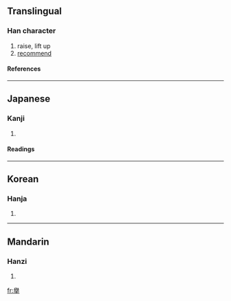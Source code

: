 {{see|舉|挙|举}}

==Translingual==
===Han character===
{{Han char|rn=64|rad=手|as=14|sn=18|four=|canj=竹金手 (HCQ), X竹金手 (XHCQ)}}
# raise, lift up
# [[recommend]]
====References====
{{Han ref|kx=0460.100|dkj=12863|dj=0808.300|hdz=31966.010|uh=64E7|ud=25831}}

----
==Japanese==
===Kanji===
{{ja-kanji|grade=|rs=手14}}
# {{defn|Japanese}} 
====Readings====
{{ja-readings|on=[[きょ]] (kyo)|kun=[[あげる]] (ageru)}}

----
==Korean==
===Hanja===
{{ko-hanja|hangeul=거|eumhun=|rv=geo|mr=kŏ|y=ke}}
# {{defn|Korean}}

----
==Mandarin==
===Hanzi===
{{cmn-hanzi|pin=[[jǔ]] (ju3)|wg=chü<sup>3</sup>}}
# {{defn|Mandarin}}

[[fr:擧]]